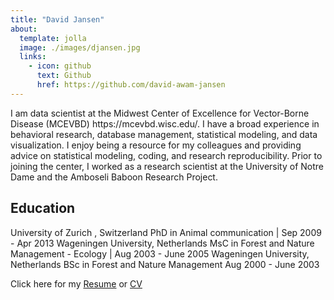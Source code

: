 ---
title: "David Jansen"
about:
  template: jolla
  image: ./images/djansen.jpg
  links:
    - icon: github
      text: Github
      href: https://github.com/david-awam-jansen
---

I am data scientist at the Midwest Center of Excellence for Vector-Borne Disease (MCEVBD) https://mcevbd.wisc.edu/. I have a broad experience in behavioral research, database management, statistical modeling, and data visualization. I enjoy being a resource for my colleagues and providing advice on statistical modeling, coding, and research reproducibility. Prior to joining the center, I worked as a research scientist at the University of Notre Dame and the Amboseli Baboon Research Project.

## Education

University of Zurich , Switzerland PhD in Animal communication \| Sep 2009 - Apr 2013
Wageningen University, Netherlands MsC in Forest and Nature Management - Ecology \| Aug 2003 - June 2005
Wageningen University, Netherlands BSc in Forest and Nature Management Aug 2000 - June 2003

Click here for my <a href="./files/David_Jansen_Resume.pdf">Resume</a> or <a href="./files/David_Jansen_CV.pdf">CV</a>
